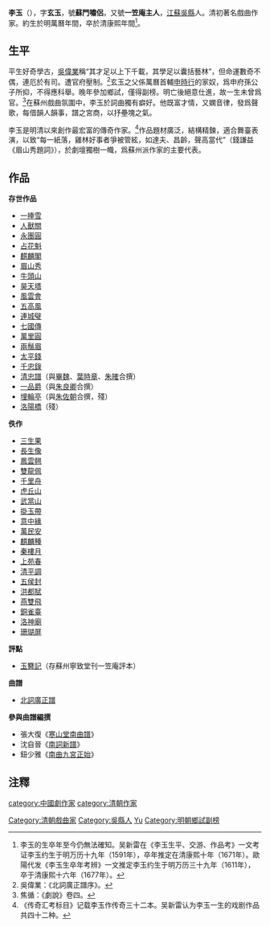 '''李玉'''（{{bd|？||17世紀||catIdx=L李}}），字'''玄玉'''，號'''蘇門嘯侶'''，又號'''一笠庵主人'''，[[江蘇|江蘇]][[吳縣|吳縣]]人。清初著名戲曲作家。約生於明萬曆年間，卒於清康熙年間<ref>李玉的生卒年至今仍無法確知。吴新雷在《李玉生平、交游、作品考》一文考证李玉约生于明万历十九年（1591年），卒年推定在清康熙十年（1671年）。歐陽代发《李玉生卒年考辨》一文推定李玉约生于明万历三十九年（1611年），卒于清康熙十六年（1677年）。</ref>。

== 生平 ==
平生好奇學古，[[吳偉業|吳偉業]]稱“其才足以上下千載，其學足以囊括藝林”，但命運數奇不偶，連厄於有司。遭官府壓制。<ref>吳偉業：《北詞廣正譜序》。</ref>玄玉之父係萬曆首輔[[申時行|申時行]]的家奴，爲申府孫公子所抑，不得應科舉。晚年參加鄉試，僅得副榜。明亡後絕意仕進，故一生未曾爲官。<ref>焦循：《劇說》卷四。</ref>在蘇州戲曲氛圍中，李玉於詞曲獨有癖好。他既富才情，又嫻音律，發爲聲歌，每借韻人韻事，譜之宮商，以抒壘塊之氣。

李玉是明清以來創作最宏富的傳奇作家。<ref>《传奇汇考标目》记载李玉作传奇三十二本。吴新雷认为李玉一生的戏剧作品共四十二种。</ref>作品題材廣泛，結構精鍊，適合舞臺表演，以致“每一紙落，雞林好事者爭被管絃，如達夫、昌齡，聲高當代”（錢謙益《眉山秀題詞》），於劇壇獨樹一幟，爲蘇州派作家的主要代表。

== 作品 ==

'''存世作品'''
* [[一捧雪|一捧雪]]
* [[人獸關|人獸關]]
* [[永團圓|永團圓]]
* [[占花魁|占花魁]]
* [[麒麟閣|麒麟閣]]
* [[眉山秀|眉山秀]]
* [[牛頭山|牛頭山]]
* [[昊天塔|昊天塔]]
* [[風雲會|風雲會]]
* [[五高風|五高風]]
* [[連城璧|連城璧]]
* [[七國傳|七國傳]]
* [[萬里圓|萬里圓]]
* [[兩鬚眉|兩鬚眉]]
* [[太平錢|太平錢]]
* [[千忠錄|千忠錄]]
* [[清忠譜|清忠譜]]（與[[畢魏|畢魏]]、[[葉時章|葉時章]]、[[朱㿥|朱㿥]]合撰）
* [[一品爵|一品爵]]（與[[朱良卿|朱良卿]]合撰）
* [[埋輪亭|埋輪亭]]（與[[朱佐朝|朱佐朝]]合撰，殘）
* [[洛陽橋|洛陽橋]]（殘）

'''佚作'''
* [[三生果|三生果]]
* [[長生像|長生像]]
* [[鳳雲翹|鳳雲翹]]
* [[雙龍佩|雙龍佩]]
* [[千里舟|千里舟]]
* [[虎丘山|虎丘山]]
* [[武當山|武當山]]
* [[掛玉帶|掛玉帶]]
* [[意中緣|意中緣]]
* [[萬民安|萬民安]]
* [[麒麟種|麒麟種]]
* [[秦樓月|秦樓月]]
* [[上苑春|上苑春]]
* [[清平調|清平調]]
* [[五侯封|五侯封]]
* [[洪都賦|洪都賦]]
* [[燕雙飛|燕雙飛]]
* [[銅雀臺|銅雀臺]]
* [[洛神廟|洛神廟]]
* [[珊瑚屏|珊瑚屏]]

'''評點'''
* [[玉簪記|玉簪記]]（存蘇州寧致堂刊一笠庵評本）

'''曲譜'''
* [[北詞廣正譜|北詞廣正譜]]

'''參與曲譜編撰'''
* 張大復《[[寒山堂南曲譜|寒山堂南曲譜]]》
* 沈自晉《[[南詞新譜|南詞新譜]]》
* 鈕少雅《[[南曲九宮正始|南曲九宮正始]]》

==注釋==
<div class="references-small">
<references />
</div>

{{normdaten}}
{{DEFAULTSORT:li yu}}
[[category:中國劇作家|category:中國劇作家]]
[[category:清朝作家|category:清朝作家]]
[[Category:清朝戲曲家|Category:清朝戲曲家]]
[[Category:吳縣人|Category:吳縣人]]
[[Category:李姓|Yu]]
[[Category:明朝鄉試副榜|Category:明朝鄉試副榜]]